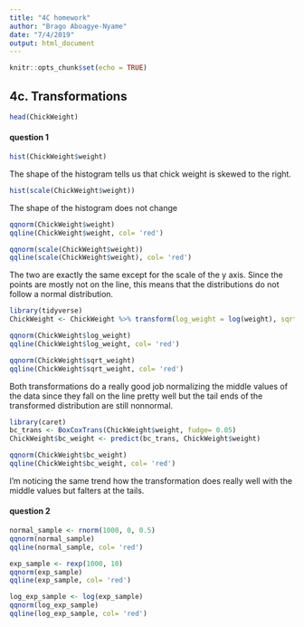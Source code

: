 ```yaml
---
title: "4C homework"
author: "Brago Aboagye-Nyame"
date: "7/4/2019"
output: html_document
---
```


```r
knitr::opts_chunk$set(echo = TRUE)
```

## 4c. Transformations
```r
head(ChickWeight)
```

#### question 1
```r
hist(ChickWeight$weight)
```

The shape of the histogram tells us that chick weight is skewed to the right.

```r
hist(scale(ChickWeight$weight))
```

The shape of the histogram does not change

```r
qqnorm(ChickWeight$weight)
qqline(ChickWeight$weight, col= 'red')

qqnorm(scale(ChickWeight$weight))
qqline(scale(ChickWeight$weight), col= 'red')
```

The two are exactly the same except for the scale of the y axis. Since the points are mostly not on the line, this means that the distributions do not follow a normal distribution.

```r
library(tidyverse)
ChickWeight <- ChickWeight %>% transform(log_weight = log(weight), sqrt_weight = sqrt(weight))

qqnorm(ChickWeight$log_weight)
qqline(ChickWeight$log_weight, col= 'red')

qqnorm(ChickWeight$sqrt_weight)
qqline(ChickWeight$sqrt_weight, col= 'red')
```

Both transformations do a really good job normalizing the middle values of the data since they fall on the line pretty well but the tail ends of the transformed distribution are still nonnormal.

```r
library(caret)
bc_trans <- BoxCoxTrans(ChickWeight$weight, fudge= 0.05)
ChickWeight$bc_weight <- predict(bc_trans, ChickWeight$weight)

qqnorm(ChickWeight$bc_weight)
qqline(ChickWeight$bc_weight, col= 'red')
```

I'm noticing the same trend how the transformation does really well with the middle values but falters at the tails.

#### question 2
```r
normal_sample <- rnorm(1000, 0, 0.5)
qqnorm(normal_sample)
qqline(normal_sample, col= 'red')

exp_sample <- rexp(1000, 10)
qqnorm(exp_sample)
qqline(exp_sample, col= 'red')

log_exp_sample <- log(exp_sample)
qqnorm(log_exp_sample)
qqline(log_exp_sample, col= 'red')
```